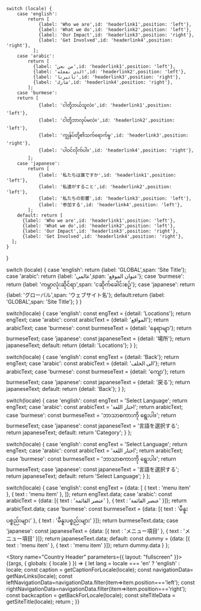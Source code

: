 

    switch (locale) {
        case 'english':
            return [
                {label: 'Who we are',id: 'headerlink1',position: 'left'},
                {label: 'What we do',id: 'headerlink2',position: 'left'},
                {label: 'Our Impact',id: 'headerlink3',position: 'right'},
                {label: 'Get Involved',id: 'headerlink4',position: 'right'},
              ];
        case 'arabic':
            return [
              {label: 'من نحن',id: 'headerlink1',position: 'left'},
              {label: 'الذي نفعله',id: 'headerlink2',position: 'left'},
              {label: 'تأثيرنا',id: 'headerlink3',position: 'right'},
              {label: 'شارك',id: 'headerlink4',position: 'right'},
            ];
        case 'burmese':
        return [
                {label: 'ငါတို့ဘယ်သူလဲ။',id: 'headerlink1',position: 'left'},
                {label: 'ငါတို့ဘာလုပ်မလဲ။',id: 'headerlink2',position: 'left'},
                {label: 'ကျွန်ုပ်တို့၏သက်ရောက်မှု',id: 'headerlink3',position: 'right'},
                {label: 'ပါဝင်လိုက်ပါ။',id: 'headerlink4',position: 'right'},
            ];
        case 'japanese':
            return [
                {label: '私たちは誰ですか',id: 'headerlink1',position: 'left'},
                {label: '私達がすること',id: 'headerlink2',position: 'left'},
                {label: '私たちの影響',id: 'headerlink3',position: 'left'},
                {label: '参加する',id: 'headerlink4',position: 'left'},
            ];
        default: return [
          {label: 'Who we are',id: 'headerlink1',position: 'left'},
          {label: 'What we do',id: 'headerlink2',position: 'left'},
          {label: 'Our Impact',id: 'headerlink3',position: 'right'},
          {label: 'Get Involved',id: 'headerlink4',position: 'right'},
      ];
    }
}

  switch (locale) { 
        case 'english': return {label: 'GLOBAL',span: 'Site Title'}; 
        case 'arabic': return {label: 'عالمي',span: 'عنوان الموقع'}; 
        case 'burmese': return {label: 'ကမ္ဘာလုံးဆိုင်ရာ',span: 'ငဆိုက်ခေါင်းစဉ်'}; 
        case 'japanese': return {label: 'グローバル',span: 'ウェブサイト名'}; 
        default:return {label: 'GLOBAL',span: 'Site Title'}; 
    } 
  } 

  switch(locale) {
    case 'english': const engText = {detail: 'Locations'}; return engText;
    case 'arabic': const arabicText = {detail: 'المواقع'}; return arabicText;
    case 'burmese': const burmeseText = {detail: 'နေရာမျာ'}; return burmeseText;
    case 'japanese': const japaneseText = {detail: '場所'}; return japaneseText;
    default:
      return {detail: 'Locations'};
  }
};

  switch(locale) {
    case 'english': const engText = {detail: 'Back'}; return engText;
    case 'arabic': const arabicText = {detail: 'الى الخلف'}; return arabicText;
    case 'burmese': const burmeseText = {detail: 'ကျော'}; return burmeseText;
    case 'japanese': const japaneseText = {detail: '戻る'}; return japaneseText;
    default:
      return {detail: 'Back'};
  }
};

  switch(locale) {
    case 'english': const engText = 'Select Language'; return engText;
    case 'arabic': const arabicText = 'اختار اللغة'; return arabicText;
    case 'burmese': const burmeseText = 'ဘာသာစကားကို ရွေးပါ။'; return burmeseText;
    case 'japanese': const japaneseText = '言語を選択する'; return japaneseText;
    default: return 'Category';
  }
};

  switch(locale) {
    case 'english': const engText = 'Select Language'; return engText;
    case 'arabic': const arabicText = 'اختار اللغة'; return arabicText;
    case 'burmese': const burmeseText = 'ဘာသာစကားကို ရွေးပါ။'; return burmeseText;
    case 'japanese': const japaneseText = '言語を選択する'; return japaneseText;
    default: return 'Select Language';
  }
};

  switch(locale) {
  case 'english': const engText = {data: [
    {
    text : 'menu item'
  },
  {
    text : 'menu item'
  },
  ]}; return engText.data;
    case 'arabic': const arabicText = {data: [{
    text : 'عنصر القائمة'
  },
  {
    text : 'عنصر القائمة'
  }]}; return arabicText.data;
    case 'burmese': const burmeseText = {data: [{
    text : 'မီနူးပစ္စည်းများ'
  },
  {
    text : 'မီနူးပစ္စည်းများ'
  }]}; return burmeseText.data;
    case 'japanese': const japaneseText = {data: [{
    text : 'メニュー項目'
  },
  {
    text : 'メニュー項目'
  }]}; return japaneseText.data;
    default:
      const dummy =  {data: [{
    text : 'menu item'
  },
  {
    text : 'menu item'
  }]};
  return dummy.data
  }
};

<Meta title="Components/Navigation Components/Main Navigation/Country Header" />


<Story name="Country Header" parameters={{
    layout: "fullscreen"
  }}>
  {(args, { globals: { locale } }) => {
  let lang = locale === 'en' ? 'english' : locale;
    const caption = getCaptionForLocale(locale);
    const navigationData= getNavLinks(locale);
    const leftNavigationData=navigationData.filter(item=>item.position==='left');
     const rightNavigationData=navigationData.filter(item=>item.position==='right');
     const backcaption = getBackForLocale(locale);
     const siteTitleData = getSiteTitle(locale);
return <CountrySiteHeader siteTitleData={siteTitleData} backcaption={backcaption} locale={locale} leftNavigationData={leftNavigationData}
     navigationData={navigationData} rightNavigationData={rightNavigationData}
      menuData={menuData(locale)} languageswitcherData={Languageswitcher(locale)}
     text={caption}
      locationData={getLocationDataForLocale(locale)} langSelect={getSelectlanguage(locale)}
      ></CountrySiteHeader>;
  }}
</Story>



